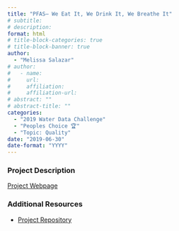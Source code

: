 ```yaml
---
title: "PFAS– We Eat It, We Drink It, We Breathe It"
# subtitle: 
# description: 
format: html
# title-block-categories: true
# title-block-banner: true
author: 
  - "Melissa Salazar"
# author:
#   - name: 
#     url: 
#     affiliation: 
#     affiliation-url:
# abstract: ""
# abstract-title: ""
categories: 
  - "2019 Water Data Challenge"
  - "Peoples Choice 🏆"
  - "Topic: Quality"
date: "2019-06-30"
date-format: "YYYY"
---
```


<!-- COMMENT
## params_NOTUSED-proj_title

#### Year: params_NOTUSED-year

#### Topics: params_NOTUSED-topics

#### Awards: params_NOTUSED-awards

#### Team Members: params_NOTUSED-team_members
UNCOMMENT -->

### Project Description

[Project Webpage](https://meldataaa.shinyapps.io/PFAS_Analysis_and_Intervention/)

### Additional Resources

- [Project Repository](https://github.com/CAWaterBoardDataCenter/PFAS-Analysis-and-Intervention)
